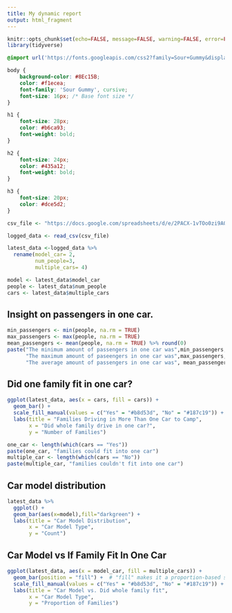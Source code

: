 ---
title: My dynamic report
output: html_fragment
---

```{r setup, include=FALSE}
knitr::opts_chunk$set(echo=FALSE, message=FALSE, warning=FALSE, error=FALSE)
library(tidyverse)
```

```{css}
@import url('https://fonts.googleapis.com/css2?family=Sour+Gummy&display=swap');

body {
    background-color: #8Ec15B;
    color: #f1ecea;
    font-family: 'Sour Gummy', cursive; 
    font-size: 16px; /* Base font size */
}

h1 {
    font-size: 28px;
    color: #b6ca93; 
    font-weight: bold;
}

h2 {
    font-size: 24px;
    color: #435a12; 
    font-weight: bold;
}

h3 {
    font-size: 20px;
    color: #dce5d2; 
}

```

```{r,echo=FALSE}
csv_file <- "https://docs.google.com/spreadsheets/d/e/2PACX-1vTOo0zi9AO4aHhwurAqWbqvGfTl1MHmvTnK3jDs7EkIhoWiirLNRp9mGJz-H4Cyca321XJzsjCJcGWa/pub?gid=522705941&single=true&output=csv"

logged_data <- read_csv(csv_file)

latest_data <-logged_data %>%
  rename(model_car= 2, 
         num_people=3,
         multiple_cars= 4)

model <- latest_data$model_car
people <- latest_data$num_people
cars <- latest_data$multiple_cars
```

## Insight on passengers in one car.
```{r,echo=FALSE}
min_passengers <- min(people, na.rm = TRUE)
max_passengers <- max(people, na.rm = TRUE)
mean_passengers <- mean(people, na.rm = TRUE) %>% round(0)
paste("The minimum amount of passengers in one car was",min_passengers, 
      "The maximum amount of paseengers in one car was",max_passengers,
      "The average amount of passengers in one car was", mean_passengers)
```

## Did one family fit in one car?

```{r,echo=FALSE}
ggplot(latest_data, aes(x = cars, fill = cars)) +
  geom_bar() +
  scale_fill_manual(values = c("Yes" = "#b8d53d", "No" = "#187c19")) +
  labs(title = "Families Driving in More Than One Car to Camp",
       x = "Did whole family drive in one car?",
       y = "Number of Families")
```

```{r,echo=FALSE}
one_car <- length(which(cars == "Yes"))
paste(one_car, "families could fit into one car")
multiple_car <- length(which(cars == "No"))
paste(multiple_car, "families couldn't fit into one car")
```

## Car model distribution

```{r,echo=FALSE}
latest_data %>%
  ggplot() +
  geom_bar(aes(x=model),fill="darkgreen") +
  labs(title = "Car Model Distribution",
       x = "Car Model Type",
       y = "Count")
```


## Car Model vs If Family Fit In One Car
```{r,echo=FALSE}
ggplot(latest_data, aes(x = model_car, fill = multiple_cars)) +
  geom_bar(position = "fill") +  # "fill" makes it a proportion-based stacked chart
  scale_fill_manual(values = c("Yes" = "#b8d53d", "No" = "#187c19")) +
  labs(title = "Car Model vs. Did whole family fit",
       x = "Car Model Type",
       y = "Proportion of Families")

```
